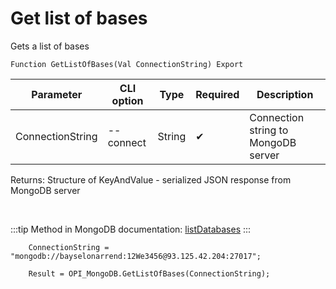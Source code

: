 ﻿---
sidebar_position: 1
---


# Get list of bases
 Gets a list of bases



`Function GetListOfBases(Val ConnectionString) Export`

  | Parameter | CLI option | Type | Required | Description |
  |-|-|-|-|-|
  | ConnectionString | --connect | String | &#x2714; | Connection string to MongoDB server |

  
  Returns:  Structure of KeyAndValue - serialized JSON response from MongoDB server

<br/>

:::tip
Method in MongoDB documentation: [listDatabases](https://mongodb.com/docs/manual/reference/command/listDatabases/)
:::
<br/>


```bsl title="1C:Enterprise/OneScript code example"
    ConnectionString = "mongodb://bayselonarrend:12We3456@93.125.42.204:27017";

    Result = OPI_MongoDB.GetListOfBases(ConnectionString);
```
 




